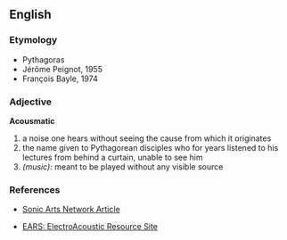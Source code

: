 ==English==

===Etymology===
*Pythagoras
*Jérôme Peignot, 1955
*François Bayle, 1974

===Adjective===
'''Acousmatic'''
# a noise one hears without seeing the cause from which it originates
# the name given to Pythagorean disciples who for years listened to his lectures from behind a curtain, unable to see him
# ''(music):'' meant to be played without any visible source

===References===
*[http://www.sonicartsnetwork.org/ARTICLES/ARTICLE1996DHOMONT.html Sonic Arts Network Article]
{{pedialite}}
*[http://www.mti.dmu.ac.uk/EARS/ EARS: ElectroAcoustic Resource Site]